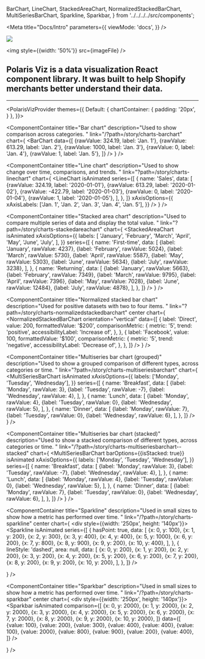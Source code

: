   BarChart,
  LineChart,
  StackedAreaChart,
  NormalizedStackedBarChart,
  MultiSeriesBarChart,
  Sparkline,
  Sparkbar,
} from '../../../../src/components';

<Meta
  title="Docs/Intro"
  parameters={{
    viewMode: 'docs',
  }}
/>

<div style={{ margin: '0 auto', maxWidth: '800px', color: 'white'}}>

<div style={{display: 'flex', marginBottom: '50px', alignItems: 'center'}}>
  <img style={{width: '54px', marginRight: '20px'}} src={chartlogo} />

  <img style={{width: '50%'}} src={imageFile} />
</div>

<h2 style={{fontWeight: 'normal', fontSize: 16, borderBottom: 0}}>
  Polaris Viz is a data visualization React component library. It was built to
  help Shopify merchants better understand their data.
</h2>

<hr style={{margin: '32px 0'}} />

<div style={{display: 'grid', gridGap: '20px', gridTemplateColumns: 'repeat(auto-fit, minmax(335px, 1fr))'}}>

  <PolarisVizProvider
    themes={{
      Default: {
        chartContainer: {
          padding: '20px',
        }
      },
    }}>

<ComponentContainer
  title="Bar chart"
  description="Used to show comparison across categories. "
  link="/?path=/story/charts-barchart"
  chart={
    <BarChart
      data={[
        {rawValue: 324.19, label: 'Jan. 1'},
        {rawValue: 613.29, label: 'Jan. 2'},
        {rawValue: 1000, label: 'Jan. 3'},
        {rawValue: 0, label: 'Jan. 4'},
        {rawValue: 1, label: 'Jan. 5'},
      ]}
    />
  }
/>

<ComponentContainer
  title="Line chart"
  description="Used to show change over time, comparisons, and trends. "
  link="?path=/story/charts-linechart"
  chart={
    <LineChart
      isAnimated
      series={[
        {
          name: 'Sales',
          data: [
            {rawValue: 324.19, label: '2020-01-01'},
            {rawValue: 613.29, label: '2020-01-02'},
            {rawValue: -422.79, label: '2020-01-03'},
            {rawValue: 0, label: '2020-01-04'},
            {rawValue: 1, label: '2020-01-05'},
          ],
        },
      ]}
      xAxisOptions={{
        xAxisLabels: ['Jan. 1', 'Jan. 2', 'Jan. 3', 'Jan. 4', 'Jan. 5'],
      }}
    />
  }
/>

<ComponentContainer
  title="Stacked area chart"
  description="Used to compare multiple series of data and display the total value. "
  link="?path=/story/charts-stackedareachart"
  chart={
    <StackedAreaChart
      isAnimated
      xAxisOptions={{
        labels: [
          'January',
          'February',
          'March',
          'April',
          'May',
          'June',
          'July',
        ],
      }}
      series={[
        {
          name: 'First-time',
          data: [
            {label: 'January', rawValue: 4237},
            {label: 'February', rawValue: 5024},
            {label: 'March', rawValue: 5730},
            {label: 'April', rawValue: 5587},
            {label: 'May', rawValue: 5303},
            {label: 'June', rawValue: 5634},
            {label: 'July', rawValue: 3238},
          ],
        },
        {
          name: 'Returning',
          data: [
            {label: 'January', rawValue: 5663},
            {label: 'February', rawValue: 7349},
            {label: 'March', rawValue: 9795},
            {label: 'April', rawValue: 7396},
            {label: 'May', rawValue: 7028},
            {label: 'June', rawValue: 12484},
            {label: 'July', rawValue: 4878},
          ],
        },
      ]}
    />
  }
/>

<ComponentContainer
  title="Normalized stacked bar chart"
  description="Used for positive datasets with two to four items. "
  link="?path=/story/charts-normalizedstackedbarchart"
  center
  chart={
    <NormalizedStackedBarChart
      orientation="vertical"
      data={[
        {
          label: 'Direct',
          value: 200,
          formattedValue: '$200',
          comparisonMetric: {
            metric: '5',
            trend: 'positive',
            accessibilityLabel: 'Increase of',
          },
        },
        {
          label: 'Facebook',
          value: 100,
          formattedValue: '$100',
          comparisonMetric: {
            metric: '5',
            trend: 'negative',
            accessibilityLabel: 'Decrease of',
          },
        },
      ]}
    />
  }
/>

<ComponentContainer
  title="Multiseries bar chart (grouped)"
  description="Used to show a grouped comparison of different types, across categories or time. "
  link="?path=/story/charts-multiseriesbarchart"
  chart={
    <MultiSeriesBarChart
      isAnimated
      xAxisOptions={{
        labels: ['Monday', 'Tuesday', 'Wednesday'],
      }}
      series={[
        {
          name: 'Breakfast',
          data: [
            {label: 'Monday', rawValue: 3},
            {label: 'Tuesday', rawValue: -7},
            {label: 'Wednesday', rawValue: 4},
          ],
        },
        {
          name: 'Lunch',
          data: [
            {label: 'Monday', rawValue: 4},
            {label: 'Tuesday', rawValue: 0},
            {label: 'Wednesday', rawValue: 5},
          ],
        },
        {
          name: 'Dinner',
          data: [
            {label: 'Monday', rawValue: 7},
            {label: 'Tuesday', rawValue: 0},
            {label: 'Wednesday', rawValue: 6},
          ],
        },
      ]}
    />
  }
/>

<ComponentContainer
  title="Multiseries bar chart (stacked)"
  description="Used to show a stacked comparison of different types, across categories or time. "
  link="/?path=/story/charts-multiseriesbarchart--stacked"
  chart={
    <MultiSeriesBarChart
      barOptions={{isStacked: true}}
      isAnimated
      xAxisOptions={{
        labels: ['Monday', 'Tuesday', 'Wednesday'],
      }}
      series={[
        {
          name: 'Breakfast',
          data: [
            {label: 'Monday', rawValue: 3},
            {label: 'Tuesday', rawValue: -7},
            {label: 'Wednesday', rawValue: 4},
          ],
        },
        {
          name: 'Lunch',
          data: [
            {label: 'Monday', rawValue: 4},
            {label: 'Tuesday', rawValue: 0},
            {label: 'Wednesday', rawValue: 5},
          ],
        },
        {
          name: 'Dinner',
          data: [
            {label: 'Monday', rawValue: 7},
            {label: 'Tuesday', rawValue: 0},
            {label: 'Wednesday', rawValue: 6},
          ],
        },
      ]}
    />
  }
/>

<ComponentContainer
  title="Sparkline"
  description="Used in small sizes to show how a metric has performed over time. "
  link="/?path=/story/charts-sparkline"
  center
  chart={
    <div style={{width: '250px', height: '140px'}}>
      <Sparkline
        isAnimated
        series={[
          {
            hasPoint: true,
            data: [
              {x: 0, y: 100},
              {x: 1, y: 200},
              {x: 2, y: 300},
              {x: 3, y: 400},
              {x: 4, y: 400},
              {x: 5, y: 1000},
              {x: 6, y: 200},
              {x: 7, y: 800},
              {x: 8, y: 900},
              {x: 9, y: 200},
              {x: 10, y: 400},
            ],
          },
          {
            lineStyle: 'dashed',
            area: null,
            data: [
              {x: 0, y: 200},
              {x: 1, y: 200},
              {x: 2, y: 200},
              {x: 3, y: 200},
              {x: 4, y: 200},
              {x: 5, y: 200},
              {x: 6, y: 200},
              {x: 7, y: 200},
              {x: 8, y: 200},
              {x: 9, y: 200},
              {x: 10, y: 200},
            ],
          },
        ]}
      />
    </div>
  }
/>

<ComponentContainer
  title="Sparkbar"
  description="Used in small sizes to show how a metric has performed over time. "
  link="/?path=/story/charts-sparkbar"
  center
  chart={
    <div style={{width: '250px', height: '140px'}}>
      <Sparkbar
        isAnimated
        comparison={[
          {x: 0, y: 2000},
          {x: 1, y: 2000},
          {x: 2, y: 2000},
          {x: 3, y: 2000},
          {x: 4, y: 2000},
          {x: 5, y: 2000},
          {x: 6, y: 2000},
          {x: 7, y: 2000},
          {x: 8, y: 2000},
          {x: 9, y: 2000},
          {x: 10, y: 2000},
        ]}
        data={[
          {value: 100},
          {value: 200},
          {value: 300},
          {value: 400},
          {value: 400},
          {value: 100},
          {value: 2000},
          {value: 800},
          {value: 900},
          {value: 200},
          {value: 400},
        ]}
      />
    </div>
  }
/>

</PolarisVizProvider>

</div>

</div>
